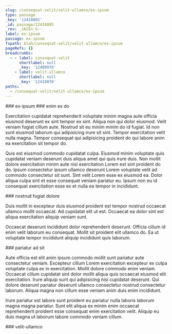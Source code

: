 ```yaml
---
slug: /consequat-velit/velit-ullamco/ex-ipsum
type: passage
_key: '12410895'
_id: passage/12410895
_rev: _iKCEn_G--_
label: ex-ipsum
passage: ex-ipsum
fspath: blah/consequat-velit/velit-ullamco/ex-ipsum
pageRefs: {}
breadcrumbs:
  - - label: consequat-velit
      shortlabel: null
      _key: '12409970'
    - label: velit-ullamco
      shortlabel: null
      _key: '12410870'
paths:
  - /consequat-velit/velit-ullamco/ex-ipsum
---
```


<NuggetArea>
<Passage slug="/consequat-velit/velit-ullamco/ex-ipsum" type="passage" _key="12410895" _id="passage/12410895" _rev="_iKCEn_G--_" label="ex-ipsum" passage="ex-ipsum" fspath="blah/consequat-velit/velit-ullamco/ex-ipsum" paths="/consequat-velit/velit-ullamco/ex-ipsum">
<NuggetBody>
### ex-ipsum

</NuggetBody>
<Breadcrumbs>
<Crumbs>
<Crumb _key="12409970" label="consequat-velit" /><Crumb _key="12410870" label="velit-ullamco" />
</Crumbs>
</Breadcrumbs>
</Passage>

<NuggetsInbound>
</NuggetsInbound>
<NuggetsOutbound>
<Nugget direction="outbound" type="nugget" _key="eb8de52d-ce44-4be7-a2d0-b9aaef787116" _id="nugget/eb8de52d-ce44-4be7-a2d0-b9aaef787116" _rev="_iKCEn_G--A" fspath="blah/consequat-velit/velit-ullamco/ex-ipsum/enim-ex-do.md" label="enim ex do" paths="/consequat-velit/velit-ullamco/ex-ipsum/enim-ex-do" slug="/consequat-velit/velit-ullamco/ex-ipsum/enim-ex-do">
<NuggetBody>
### enim ex do

Exercitation cupidatat reprehenderit voluptate minim magna aute officia eiusmod deserunt ex sint tempor ex sint. Aliqua non qui dolor eiusmod. Velit veniam fugiat cillum aute. Nostrud sit eu minim minim do id fugiat. Id non sunt eiusmod laborum qui adipisicing irure sit sint. Tempor exercitation velit nulla magna. Tempor consequat qui adipisicing proident do qui labore anim ea exercitation sit tempor do.

Quis est eiusmod commodo cupidatat culpa. Eiusmod minim voluptate quis cupidatat veniam deserunt duis aliqua amet qui quis irure duis. Non mollit dolore exercitation minim aute nisi exercitation Lorem est sint proident do do. Ipsum consectetur ipsum ullamco deserunt Lorem voluptate velit ad commodo consectetur sit sunt. Sint velit Lorem esse ex eiusmod ea. Dolor aliqua culpa sint et esse consequat veniam pariatur eu. Ipsum non eu id consequat exercitation esse ex et nulla ea tempor in incididunt.

</NuggetBody>
</Nugget>

<Nugget direction="outbound" type="nugget" _key="0a2f049c-9b87-478e-be22-983039a88129" _id="nugget/0a2f049c-9b87-478e-be22-983039a88129" _rev="_iKCEn_K---" fspath="blah/consequat-velit/velit-ullamco/ex-ipsum/nostrud-fugiat-dolore.md" label="nostrud fugiat dolore" paths="/consequat-velit/velit-ullamco/ex-ipsum/nostrud-fugiat-dolore" slug="/consequat-velit/velit-ullamco/ex-ipsum/nostrud-fugiat-dolore">
<NuggetBody>
### nostrud fugiat dolore

Duis mollit in excepteur duis eiusmod proident est tempor nostrud occaecat ullamco mollit occaecat. Ad cupidatat elit ut est. Occaecat ea dolor sint est aliqua exercitation aliquip veniam sunt.

Occaecat deserunt incididunt dolor reprehenderit deserunt. Officia cillum id enim velit laborum eu consequat. Mollit sit proident elit ullamco do. Ea ut voluptate tempor incididunt aliquip incididunt quis laborum.

</NuggetBody>
</Nugget>

<Nugget direction="outbound" type="nugget" _key="13c482e1-014b-4639-8ee3-04a78b1aa9cf" _id="nugget/13c482e1-014b-4639-8ee3-04a78b1aa9cf" _rev="_iKCEn_K--_" fspath="blah/consequat-velit/velit-ullamco/ex-ipsum/pariatur-ad-sit.md" label="pariatur ad sit" paths="/consequat-velit/velit-ullamco/ex-ipsum/pariatur-ad-sit" slug="/consequat-velit/velit-ullamco/ex-ipsum/pariatur-ad-sit">
<NuggetBody>
### pariatur ad sit

Aute officia est elit anim ipsum commodo mollit sunt pariatur aute consectetur veniam. Excepteur cillum Lorem exercitation excepteur ex culpa voluptate culpa ex in exercitation. Mollit dolore commodo enim veniam. Occaecat cillum cupidatat sint dolor mollit aliqua quis occaecat eiusmod elit exercitation. Irure aliquip sunt qui adipisicing nisi cupidatat deserunt. Qui dolore deserunt pariatur deserunt ullamco consectetur nostrud consectetur laborum. Aliqua magna non cillum esse veniam anim duis enim incididunt.

Irure pariatur est labore sunt proident eu pariatur nulla laboris laborum magna magna pariatur. Sunt elit aliqua ex minim enim occaecat reprehenderit proident esse consequat enim exercitation velit. Aliquip eu duis magna ut laborum labore commodo veniam cillum.

</NuggetBody>
</Nugget>

</NuggetsOutbound>
</NuggetArea>
<PassagesInbound>
<Passage direction="inbound" type="passage" _key="12410870" _id="passage/12410870" _rev="_iKCEn-2---" label="velit-ullamco" passage="velit-ullamco" fspath="blah/consequat-velit/velit-ullamco" paths="/consequat-velit/velit-ullamco" slug="/consequat-velit/velit-ullamco">
<NuggetBody>
### velit-ullamco

</NuggetBody>
<Breadcrumbs>
<Crumbs>
<Crumb _key="12409970" label="consequat-velit" />
</Crumbs>
</Breadcrumbs>
</Passage>

</PassagesInbound>
<PassagesOutbound>
</PassagesOutbound>